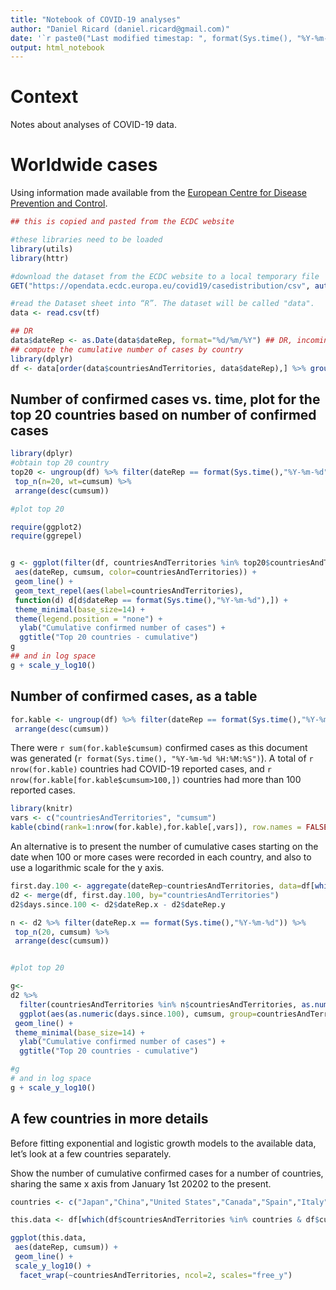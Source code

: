 ```yaml
---
title: "Notebook of COVID-19 analyses"
author: "Daniel Ricard (daniel.ricard@gmail.com)"
date: '`r paste0("Last modified timestap: ", format(Sys.time(), "%Y-%m-%d %H:%M:%S"))`'
output: html_notebook
---
```


# Context
Notes about analyses of COVID-19 data. 

# Worldwide cases
Using information made available from the [European Centre for Disease Prevention and Control](https://www.ecdc.europa.eu/en/publications-data/download-todays-data-geographic-distribution-covid-19-cases-worldwide).


```r
## this is copied and pasted from the ECDC website

#these libraries need to be loaded
library(utils)
library(httr)

#download the dataset from the ECDC website to a local temporary file
GET("https://opendata.ecdc.europa.eu/covid19/casedistribution/csv", authenticate(":", ":", type="ntlm"), write_disk(tf <- tempfile(fileext = ".csv")))

#read the Dataset sheet into “R”. The dataset will be called "data".
data <- read.csv(tf)

## DR
data$dateRep <- as.Date(data$dateRep, format="%d/%m/%Y") ## DR, incoming data is formatted day/month/year and was not recognised correctly as a date
## compute the cumulative number of cases by country
library(dplyr)
df <- data[order(data$countriesAndTerritories, data$dateRep),] %>% group_by(countriesAndTerritories) %>% mutate(cumsum = cumsum(cases))

```


## Number of confirmed cases vs. time, plot for the top 20 countries based on number of confirmed cases

```r
library(dplyr)
#obtain top 20 country
top20 <- ungroup(df) %>% filter(dateRep == format(Sys.time(),"%Y-%m-%d")) %>%
 top_n(n=20, wt=cumsum) %>%
 arrange(desc(cumsum))

#plot top 20

require(ggplot2)
require(ggrepel)


g <- ggplot(filter(df, countriesAndTerritories %in% top20$countriesAndTerritories), #df$dateRep > "2020-01-01"),
 aes(dateRep, cumsum, color=countriesAndTerritories)) +
 geom_line() +
 geom_text_repel(aes(label=countriesAndTerritories),
 function(d) d[d$dateRep == format(Sys.time(),"%Y-%m-%d"),]) +
 theme_minimal(base_size=14) +
 theme(legend.position = "none") +
  ylab("Cumulative confirmed number of cases") +
  ggtitle("Top 20 countries - cumulative")
g
## and in log space
g + scale_y_log10()

```


## Number of confirmed cases, as a table

```r
for.kable <- ungroup(df) %>% filter(dateRep == format(Sys.time(),"%Y-%m-%d")) %>%
 arrange(desc(cumsum))
```

There were `r sum(for.kable$cumsum)` confirmed cases as this document was generated (`r format(Sys.time(), "%Y-%m-%d %H:%M:%S")`). A total of `r nrow(for.kable)` countries had COVID-19 reported cases, and `r nrow(for.kable[for.kable$cumsum>100,])` countries had more than 100 reported cases.

```r
library(knitr)
vars <- c("countriesAndTerritories", "cumsum")
kable(cbind(rank=1:nrow(for.kable),for.kable[,vars]), row.names = FALSE)
```


An alternative is to present the number of cumulative cases starting on the date when 100 or more cases were recorded in each country, and also to use a logarithmic scale for the y axis. 

```r
first.day.100 <- aggregate(dateRep~countriesAndTerritories, data=df[which(df$cumsum>=100),],min)
d2 <- merge(df, first.day.100, by="countriesAndTerritories")
d2$days.since.100 <- d2$dateRep.x - d2$dateRep.y

n <- d2 %>% filter(dateRep.x == format(Sys.time(),"%Y-%m-%d")) %>%
 top_n(20, cumsum) %>%
 arrange(desc(cumsum))


#plot top 20

g<-
d2 %>%
  filter(countriesAndTerritories %in% n$countriesAndTerritories, as.numeric(d2$days.since.100)>0) %>%
  ggplot(aes(as.numeric(days.since.100), cumsum, group=countriesAndTerritories, color=countriesAndTerritories)) +
 geom_line() +
 theme_minimal(base_size=14) +
  ylab("Cumulative confirmed number of cases") +
  ggtitle("Top 20 countries - cumulative")

#g
# and in log space
g + scale_y_log10()

```



## A few countries in more details
Before fitting exponential and logistic growth models to the available data, let's look at a few countries separately.

Show the number of cumulative confirmed cases for a number of countries, sharing the same x axis from January 1st 20202 to the present.

```r

countries <- c("Japan","China","United States","Canada","Spain","Italy","France","Germany","Czechia","Norway","Australia","Argentina","Morocco","South Korea","Iran","Switzerland","Russia","Denmark","Singapore","Israel","United Kingdom")

this.data <- df[which(df$countriesAndTerritories %in% countries & df$cumsum>100),]

ggplot(this.data,
 aes(dateRep, cumsum)) +
 geom_line() + 
 scale_y_log10() + 
  facet_wrap(~countriesAndTerritories, ncol=2, scales="free_y")

```



